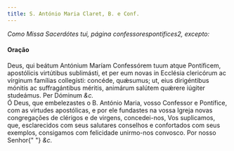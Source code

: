 ```yaml
---
title: S. António Maria Claret, B. e Conf.
---
```


<em>Como Missa Sacerdótes tui, página confessorespontifices2, excepto:</em>

<h4 class="text-center">Oração</h4>
<div class="container-fluid">
  <div class="row">
    <div class="col-6 dropcaps text-justify">
      Deus, qui beátum Antónium Maríam Confessórem tuum atque Pontíficem,
      apostólicis virtútibus sublimásti, et per eum novas in Ecclésia clericórum
      ac vírginum famílias collegísti: concéde, quǽsumus; ut, eius dirigéntibus
      mónitis ac suffragántibus méritis, animárum salútem quǽrere iúgiter
      studeámus. Per Dóminum <em>&c.</em>
    </div>
    <div class="col-6 dropcaps text-justify">
      Ó Deus, que embelezastes o B. António Maria, vosso Confessor e Pontífice,
      com as virtudes apostólicas, e por ele fundastes na vossa Igreja novas
      congregações de clérigos e de virgens, concedei-nos, Vos suplicamos, que,
      esclarecidos com seus salutares conselhos e confortados com seus exemplos,
      consigamos com felicidade unirmo-nos convosco. Por nosso Senhor{" "}
      <em>&c.</em>
    </div>
  </div>
</div>
